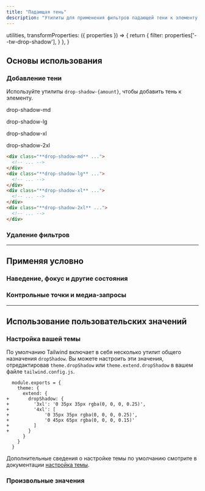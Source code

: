 ```yaml
---
title: "Падающая тень"
description: "Утилиты для применения фильтров падающей тени к элементу."
---
```



  utilities,
  transformProperties: ({ properties }) => {
    return {
      filter: properties['--tw-drop-shadow'],
    }
  },
}

## Основы использования

### Добавление тени

Используйте утилиты `drop-shadow-{amount}`, чтобы добавить тень к элементу.

<Example p="none" lightOnly={true}>
  <div class="flex justify-start sm:block overflow-scroll sm:overflow-visible scroll-p-8">
  <div class="flex items-center justify-around gap-6 sm:gap-4 font-mono font-bold shrink-0 p-8">
    <div class="flex flex-col items-center shrink-0">
      <p class="font-medium text-sm text-slate-500 font-mono text-center mb-3">drop-shadow-md</p>
      <div class="drop-shadow-md">
        <div class="w-24 h-24 bg-white rounded-lg"></div>
      </div>
    </div>
    <div class="flex flex-col items-center shrink-0">
      <p class="font-medium text-sm text-slate-500 font-mono text-center mb-3">drop-shadow-lg</p>
      <div class="drop-shadow-lg">
        <div class="w-24 h-24 bg-white rounded-lg"></div>
      </div>
    </div>
    <div class="flex flex-col items-center shrink-0">
      <p class="font-medium text-sm text-slate-500 font-mono text-center mb-3">drop-shadow-xl</p>
      <div class="drop-shadow-xl">
        <div class="w-24 h-24 bg-white rounded-lg"></div>
      </div>
    </div>
    <div class="flex flex-col items-center shrink-0">
      <p class="font-medium text-sm text-slate-500 font-mono text-center mb-3">drop-shadow-2xl</p>
      <div class="drop-shadow-2xl">
        <div class="w-24 h-24 bg-white rounded-lg"></div>
      </div>
    </div>
  </div>
  </div>
</Example>

```html
<div class="**drop-shadow-md** ...">
  <!-- ... -->
</div>
<div class="**drop-shadow-lg** ...">
  <!-- ... -->
</div>
<div class="**drop-shadow-xl** ...">
  <!-- ... -->
</div>
<div class="**drop-shadow-2xl** ...">
  <!-- ... -->
</div>
```

### Удаление фильтров

<RemovingFilters defaultClass="blur-md invert drop-shadow-xl" />

---

## <Heading ignore>Применяя условно</Heading>

### <Heading ignore>Наведение, фокус и другие состояния</Heading>

<HoverFocusAndOtherStates defaultClass="drop-shadow-md" featuredClass="drop-shadow-xl" />

### <Heading ignore>Контрольные точки и медиа-запросы</Heading>

<BreakpointsAndMediaQueries defaultClass="drop-shadow-md" featuredClass="drop-shadow-xl" />

---

## Использование пользовательских значений

### Настройка вашей темы

По умолчанию Tailwind включает в себя несколько утилит общего назначения `dropShadow`. Вы можете настроить эти значения, отредактировав `theme.dropShadow` или `theme.extend.dropShadow` в вашем файле `tailwind.config.js`.

```diff-js tailwind.config.js
  module.exports = {
    theme: {
      extend: {
+       dropShadow: {
+         '3xl': '0 35px 35px rgba(0, 0, 0, 0.25)',
+         '4xl': [
+             '0 35px 35px rgba(0, 0, 0, 0.25)',
+             '0 45px 65px rgba(0, 0, 0, 0.15)'
+         ]
+       }
      }
    }
  }
```

Дополнительные сведения о настройке темы по умолчанию смотрите в документации [настройка темы](/docs/theme#customizing-the-default-theme).

### Произвольные значения

<ArbitraryValues property="drop-shadow" featuredClass="drop-shadow-[0_35px_35px_rgba(0,0,0,0.25)]" />
